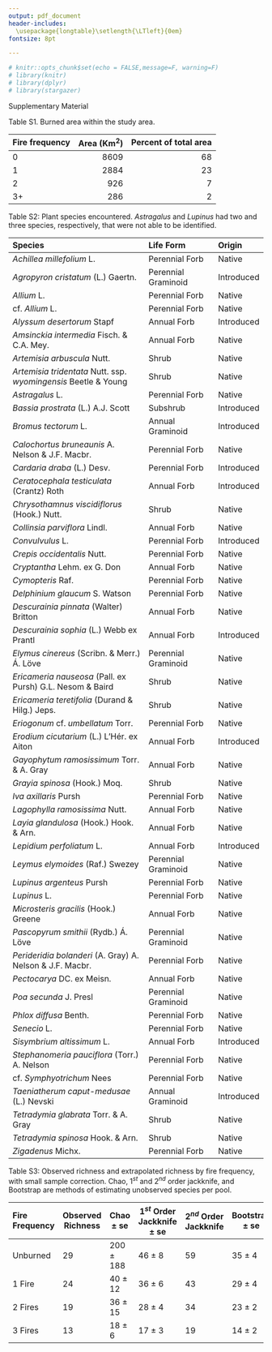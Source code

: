 ```yaml
---
output: pdf_document
header-includes:
  \usepackage{longtable}\setlength{\LTleft}{0em}
fontsize: 8pt

---
```



```r
# knitr::opts_chunk$set(echo = FALSE,message=F, warning=F)
# library(knitr)
# library(dplyr)
# library(stargazer)
```

Supplementary Material

Table S1. Burned area within the study area.

| Fire frequency | Area (Km$^2$) | Percent of total area|
|:----|--:|--:|
|0|8609 | 68|
|1| 2884|23|
|2| 926|7|
|3+| 286|2|

\clearpage
\newpage

<!-- # ```{r} -->
<!-- # pools<- list() -->
<!-- # for(i in 0:3){ -->
<!-- # sac_y %>% filter(FF == i) %>% -->
<!-- #     dplyr::select(-FF,-plot) %>% -->
<!-- #     specpool() -> pools[[i+1]] -->
<!-- # } -->
<!-- # spec_tab <- do.call("rbind", pools) -->
<!-- # rownames(spec_tab) <- c("Unburned", "1 Fire", "2 Fires", "3 Fires") -->
<!-- # stargazer(spec_tab,summary = F) # and then I manually changed the table to -->
<!-- # # pipe style -->

<!-- ``` -->



Table S2: Plant species encountered. *Astragalus* and *Lupinus* had two and three species, respectively, that were not able to be identified.

|Species                               |Life Form           |Origin     |
|:-------------------------------------|:-------------------|:----------|
|*Achillea millefolium* L.                 |Perennial Forb      |Native     |
|*Agropyron cristatum* (L.) Gaertn.          |Perennial Graminoid |Introduced |
|*Allium* L.                            |Perennial Forb      |Native     |
|cf. *Allium* L.                        |Perennial Forb      |Native     |
|*Alyssum desertorum* Stapf                    |Annual Forb         |Introduced |
|*Amsinckia intermedia* Fisch. & C.A. Mey.    |Annual Forb         |Native     |
|*Artemisia arbuscula* Nutt.                  |Shrub               |Native     |
|*Artemisia tridentata* Nutt. ssp. *wyomingensis* Beetle & Young |Shrub |Native     |
|*Astragalus* L.                       |Perennial Forb      |Native     |
|*Bassia prostrata* (L.) A.J. Scott            |Subshrub      |Introduced |
|*Bromus tectorum* L.                      |Annual Graminoid    |Introduced |
|*Calochortus bruneaunis* A. Nelson & J.F. Macbr.  |Perennial Forb      |Native     |
|*Cardaria draba* (L.) Desv.                   |Perennial Forb      |Introduced |
|*Ceratocephala testiculata*  (Crantz) Roth           |Annual Forb         |Introduced |
|*Chrysothamnus viscidiflorus* (Hook.) Nutt.          |Shrub               |Native     |
|*Collinsia parviflora* Lindl.         |Annual Forb         |Native     |
|*Convulvulus* L.                       |Perennial Forb      |Introduced |
|*Crepis occidentalis* Nutt.                  |Perennial Forb      |Native     |
|*Cryptantha* Lehm. ex G. Don                         |Annual Forb         |Native     |
|*Cymopteris* Raf.                        |Perennial Forb      |Native     |
|*Delphinium glaucum* S. Watson               |Perennial Forb      |Native     |
|*Descurainia pinnata* (Walter) Britton        |Annual Forb         |Native     |
|*Descurainia sophia* (L.) Webb ex Prantl     |Annual Forb         |Introduced |
|*Elymus cinereus* (Scribn. & Merr.) Á. Löve |Perennial Graminoid |Native     |
|*Ericameria nauseosa* (Pall. ex Pursh) G.L. Nesom & Baird  |Shrub  |Native     |
|*Ericameria teretifolia* (Durand & Hilg.) Jeps. |Shrub               |Native     |
|*Eriogonum* cf. *umbellatum* Torr.      |Perennial Forb      |Native     |
|*Erodium cicutarium* (L.) L'Hér. ex Aiton |Annual Forb         |Introduced |
|*Gayophytum ramosissimum* Torr. & A. Gray |Annual Forb         |Native     |
|*Grayia spinosa* (Hook.) Moq.           |Shrub               |Native     |
|*Iva axillaris* Pursh            |Perennial Forb      |Native     |
|*Lagophylla ramosissima* Nutt.              |Annual Forb         |Native     |
|*Layia glandulosa* (Hook.) Hook. & Arn.  |Annual Forb         |Native     |
|*Lepidium perfoliatum* L.                 |Annual Forb         |Introduced |
|*Leymus elymoides* (Raf.) Swezey    |Perennial Graminoid |Native     |
|*Lupinus argenteus* Pursh              |Perennial Forb      |Native     |
|*Lupinus* L.                         |Perennial Forb      |Native     |
|*Microsteris gracilis* (Hook.) Greene  |Annual Forb         |Native     |
|*Pascopyrum smithii* (Rydb.) Á. Löve        |Perennial Graminoid |Native     |
|*Perideridia bolanderi* (A. Gray) A. Nelson & J.F. Macbr. |Perennial Forb  |Native |
|*Pectocarya* DC. ex Meisn.                       |Annual Forb         |Native     |
|*Poa secunda* J. Presl                      |Perennial Graminoid |Native     |
|*Phlox diffusa* Benth.             |Perennial Forb      |Native     |
|*Senecio* L.                           |Perennial Forb      |Native     |
|*Sisymbrium altissimum* L.               |Annual Forb         |Introduced |
|*Stephanomeria pauciflora* (Torr.) A. Nelson |Perennial Forb      |Native     |
|cf. *Symphyotrichum* Nees                             |Perennial Forb      |Native     |
|*Taeniatherum caput-medusae* (L.) Nevski  |Annual Graminoid    |Introduced |
|*Tetradymia glabrata* Torr. & A. Gray        |Shrub               |Native     |
|*Tetradymia spinosa* Hook. & Arn. |Shrub               |Native     |
|*Zigadenus* Michx.                         |Perennial Forb      |Native     |

\clearpage
\newpage

Table S3: Observed richness and extrapolated richness by fire frequency, with small sample correction. Chao, 1$^s$$^t$ and 2$^n$$^d$ order jackknife, and Bootstrap are methods of estimating unobserved species per pool.

|Fire Frequency |Observed Richness  | Chao $\pm$ se | 1$^s$$^t$ Order Jackknife $\pm$ se | 2$^n$$^d$ Order Jackknife | Bootstrap $\pm$ se | n |
|:--------|---------|----------|--------     |--------|---------------|---|
|Unburned |29       |200 $\pm$ 188  |  46 $\pm$ 8      | 59     | 35 $\pm$ 4         |7|  
|1 Fire   |24       |  40 $\pm$ 12  |  36 $\pm$ 6      | 43     | 29 $\pm$ 4         |7| 
|2 Fires  |19       |  36 $\pm$ 15  | 28 $\pm$ 4       | 34     | 23 $\pm$ 2         |7| 
|3 Fires  |13       |  18 $\pm$ 6   |  17 $\pm$ 3      | 19     | 14 $\pm$ 2         | 7| 

